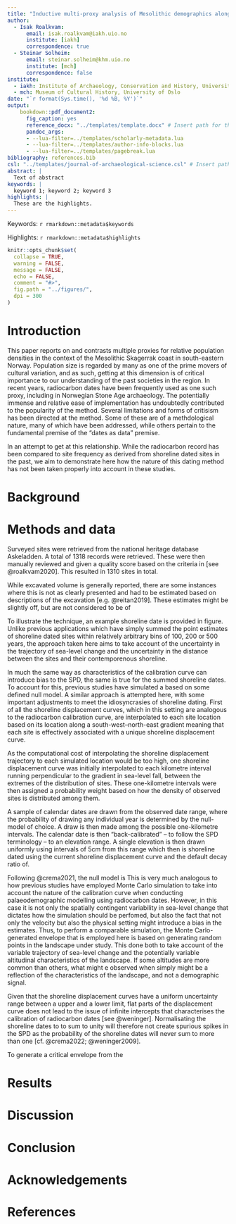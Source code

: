 ```yaml
---
title: "Inductive multi-proxy analysis of Mesolithic demographics along the Norwegian Skagerrak coast"
author:
  - Isak Roalkvam:
      email: isak.roalkvam@iakh.uio.no
      institute: [iakh]
      correspondence: true
  - Steinar Solheim:
      email: steinar.solheim@khm.uio.no
      institute: [mch]
      correspondence: false
institute:
  - iakh: Institute of Archaeology, Conservation and History, University of Oslo
  - mch: Museum of Cultural History, University of Oslo
date: "`r format(Sys.time(), '%d %B, %Y')`"
output: 
    bookdown::pdf_document2:
      fig_caption: yes
      reference_docx: "../templates/template.docx" # Insert path for the DOCX file
      pandoc_args:
      - --lua-filter=../templates/scholarly-metadata.lua
      - --lua-filter=../templates/author-info-blocks.lua
      - --lua-filter=../templates/pagebreak.lua
bibliography: references.bib
csl: "../templates/journal-of-archaeological-science.csl" # Insert path for the bib-style
abstract: |
  Text of abstract
keywords: |
  keyword 1; keyword 2; keyword 3
highlights: |
  These are the highlights. 
---
```


Keywords: `r rmarkdown::metadata$keywords`

Highlights: `r rmarkdown::metadata$highlights`


```r
knitr::opts_chunk$set(
  collapse = TRUE,
  warning = FALSE,
  message = FALSE,
  echo = FALSE,
  comment = "#>",
  fig.path = "../figures/",
  dpi = 300
)
```

# Introduction
This paper reports on and contrasts multiple proxies for relative population densities in the context of the Mesolithic Skagerrak coast in south-eastern Norway. Population size is regarded by many as one of the prime movers of cultural variation, and as such, getting at this dimension is of critical importance to our understanding of the past societies in the region. In recent years, radiocarbon dates have been frequently used as one such proxy, including in Norwegian Stone Age archaeology. The potentially immense and relative ease of implementation has undoubtedly contributed to the popularity of the method. Several limitations and forms of critisism has been directed at the method. Some of these are of a methdological nature, many of which have been addressed, while others pertain to the fundamental premise of the "dates as data" premise.  

In an attempt to get at this relationship. While the radiocarbon record has been compared to site frequency as derived from shoreline dated sites in the past, we aim to demonstrate here how the nature of this dating method has not been taken properly into account in these studies.   

# Background

# Methods and data

Surveyed sites were retrieved from the national heritage database Askeladden. A total of 1318 records were retrieved. These were then manually reviewed and given a quality score based on the criteria in  [see @roalkvam2020]. This resulted in 1310 sites in total. 

While excavated volume is generally reported, there are some instances where this is not as clearly presented and had to be estimated based on descriptions of the excavation [e.g. @reitan2019]. These estimates might be slightly off, but are not considered to be of

To illustrate the technique, an example shoreline date is provided in figure. Unlike previous applications which have simply summed the point estimates of shoreline dated sites within relatively arbitrary bins of 100, 200 or 500 years, the approach taken here aims to take account of the uncertainty in the trajectory of sea-level change and the uncertainty in the distance between the sites and their contemporenous shoreline. 

In much the same way as characteristics of the  calibration curve can introduce bias to the SPD, the same is true for the summed shoreline dates. To account for this, previous studies have simulated a based on some defined null model. A similar approach is attempted here, with some important adjustments to meet the idiosyncrasies of shoreline dating. First of all the shoreline displacement curves, which in this setting are analogous to the radiocarbon calibration curve, are interpolated to each site location based on its location along a south-west--north-east gradient meaning that each site is effectively associated with a unique shoreline displacement curve. 

As the computational cost of interpolating the shoreline displacement trajectory to each simulated location would be too high, one shoreline displacement curve was initially interpolated to each kilometre interval running perpendicular to the gradient in sea-level fall, between the extremes of the distribution of sites.  These one-kilometre intervals were then assigned a probability weight based on how the density of observed sites is distributed among them.  

A sample of calendar dates are drawn from the observed date range, where the probability of drawing any individual year is determined by the null-model of choice. A draw is then made among the possible one-kilometre intervals. The calendar date is then "back-calibrated" -- to follow the SPD terminology -- to an elevation range. A single elevation is then drawn uniformly using intervals of 5cm from this range which then is shoreline dated using the current shoreline displacement curve and the default decay ratio of. 


Following @crema2021, the null model is  This is very much analogous to how previous studies have employed Monte Carlo simulation to take into account the nature of the calibration curve when conducting palaeodemographic modelling using radiocarbon dates. However, in this case it is not only the spatially contingent variability in sea-level change that dictates how the simulation should be perfomed, but also the fact that not only the velocity but also the physical setting might introduce a bias in the estimates. Thus, to perform a comparable simulation, the Monte Carlo-generated envelope that is employed here is based on generating random points in the landscape under study. This done both to take account of the variable trajectory of sea-level change and the potentially variable altitudinal characteristics of the landscape. If some altitudes are more common than others, what might e observed when simply might be a reflection of the characteristics of the landscape, and not a demographic signal.  

Given that the shoreline displacement curves have a uniform uncertainty range between a upper and a lower limit, flat parts of the displacement curve does not lead to the issue of infinite intercepts that characterises the calibration of radiocarbon dates [see @weninger]. Normalisating the shoreline dates to to sum to unity will therefore not create spurious spikes in the SPD as the probability of the shoreline dates will never sum to more than one [cf. @crema2022; @weninger2009]. 

To generate a critical envelope from the 

# Results

# Discussion

# Conclusion

# Acknowledgements

<!-- The following line inserts a page break  -->

\newpage

# References 

<!-- The following line ensures the references appear here for the MS Word or HTML output files, rather than right at the end of the document (this will not work for PDF files):  -->

<div id="refs"></div>

